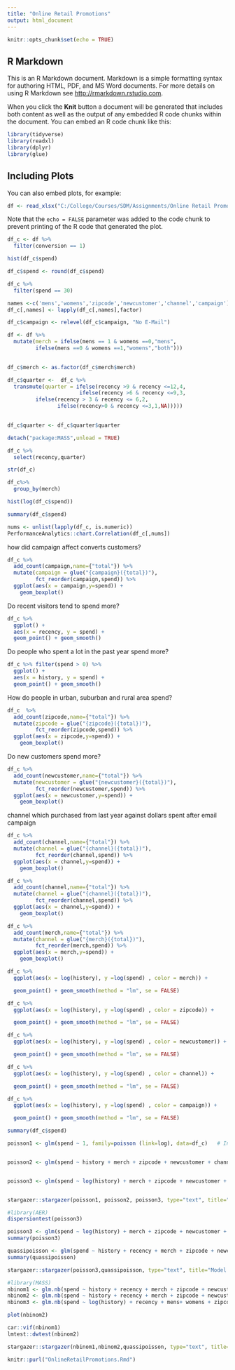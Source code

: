 ---
title: "Online Retail Promotions"
output: html_document
---

```{r setup, include=FALSE}
knitr::opts_chunk$set(echo = TRUE)
```

## R Markdown

This is an R Markdown document. Markdown is a simple formatting syntax for authoring HTML, PDF, and MS Word documents. For more details on using R Markdown see <http://rmarkdown.rstudio.com>.

When you click the **Knit** button a document will be generated that includes both content as well as the output of any embedded R code chunks within the document. You can embed an R code chunk like this:

```{r}
library(tidyverse)
library(readxl)
library(dplyr)
library(glue)
```

## Including Plots

You can also embed plots, for example:

```{r, echo=FALSE}
df <- read_xlsx("C:/College/Courses/SDM/Assignments/Online Retail Promotions/OnlineretailPromotions.xlsx", sheet = "Data")
```

Note that the `echo = FALSE` parameter was added to the code chunk to prevent printing of the R code that generated the plot.

```{r}
df_c <- df %>% 
  filter(conversion == 1)
```

```{r}
hist(df_c$spend)
```
```{r}
df_c$spend <- round(df_c$spend)
```

```{r}
df_c %>% 
  filter(spend == 30)
```

```{r}
names <-c('mens','womens','zipcode','newcustomer','channel','campaign')
df_c[,names] <- lapply(df_c[,names],factor)
```


```{r}
df_c$campaign <- relevel(df_c$campaign, "No E-Mail")
```

```{r}
df <- df %>% 
  mutate(merch = ifelse(mens == 1 & womens ==0,"mens",
         ifelse(mens ==0 & womens ==1,"womens","both"))) 
  
```

```{r}
df_c$merch <- as.factor(df_c$merch$merch)

```

```{r}
df_c$quarter <-  df_c %>% 
  transmute(quarter = ifelse(recency >9 & recency <=12,4,
                       ifelse(recency >6 & recency <=9,3,
         ifelse(recency > 3 & recency <= 6,2,
                ifelse(recency>0 & recency <=3,1,NA))))) 
  
```
```{r}
df_c$quarter <- df_c$quarter$quarter
```
```{r}
detach("package:MASS",unload = TRUE)
```

```{r}
df_c %>% 
  select(recency,quarter)
```


```{r}
str(df_c)
```


```{r}
df_c%>% 
  group_by(merch)
```

```{r}
hist(log(df_c$spend))
```

```{r}
summary(df_c$spend)
```
```{r}
nums <- unlist(lapply(df_c, is.numeric))
PerformanceAnalytics::chart.Correlation(df_c[,nums])
```


how did campaign affect converts customers?

```{r}
df_c %>% 
  add_count(campaign,name={"total"}) %>% 
  mutate(campaign = glue("{campaign}({total})"),       
         fct_reorder(campaign,spend)) %>% 
  ggplot(aes(x = campaign,y=spend)) +
    geom_boxplot() 
```

Do recent visitors tend to spend more?
```{r}

df_c %>% 
  ggplot() +
  aes(x = recency, y = spend) +
  geom_point() + geom_smooth() 
```
Do people who spent a lot in the past year spend more?
```{r}
df_c %>% filter(spend > 0) %>% 
  ggplot() +
  aes(x = history, y = spend) +
  geom_point() + geom_smooth() 
```
How do people in urban, suburban and rural area spend?
```{r}
df_c  %>% 
  add_count(zipcode,name={"total"}) %>% 
  mutate(zipcode = glue("{zipcode}({total})"),       
         fct_reorder(zipcode,spend)) %>% 
  ggplot(aes(x = zipcode,y=spend)) +
    geom_boxplot() 
```
Do new customers spend more?
```{r}
df_c %>%
  add_count(newcustomer,name={"total"}) %>% 
  mutate(newcustomer = glue("{newcustomer}({total})"),       
         fct_reorder(newcustomer,spend)) %>% 
  ggplot(aes(x = newcustomer,y=spend)) +
    geom_boxplot() 
```

channel which purchased from last year against dollars spent after email campaign
```{r}
df_c %>%
  add_count(channel,name={"total"}) %>% 
  mutate(channel = glue("{channel}({total})"),       
         fct_reorder(channel,spend)) %>% 
  ggplot(aes(x = channel,y=spend)) +
    geom_boxplot() 
```
```{r}
df_c %>%
  add_count(channel,name={"total"}) %>% 
  mutate(channel = glue("{channel}({total})"),       
         fct_reorder(channel,spend)) %>% 
  ggplot(aes(x = channel,y=spend)) +
    geom_boxplot() 
```
```{r}
df_c %>%
  add_count(merch,name={"total"}) %>% 
  mutate(channel = glue("{merch}({total})"),       
         fct_reorder(merch,spend)) %>% 
  ggplot(aes(x = merch,y=spend)) +
    geom_boxplot() 
```
```{r}
df_c %>% 
  ggplot(aes(x = log(history), y =log(spend) , color = merch)) +

  geom_point() + geom_smooth(method = "lm", se = FALSE) 
```
```{r}
df_c %>% 
  ggplot(aes(x = log(history), y =log(spend) , color = zipcode)) +

  geom_point() + geom_smooth(method = "lm", se = FALSE) 
```
```{r}
df_c %>% 
  ggplot(aes(x = log(history), y =log(spend) , color = newcustomer)) +

  geom_point() + geom_smooth(method = "lm", se = FALSE) 
```
```{r}
df_c %>% 
  ggplot(aes(x = log(history), y =log(spend) , color = channel)) +

  geom_point() + geom_smooth(method = "lm", se = FALSE) 
```
```{r}
df_c %>% 
  ggplot(aes(x = log(history), y =log(spend) , color = campaign)) +

  geom_point() + geom_smooth(method = "lm", se = FALSE) 
```

```{r}
summary(df_c$spend)
```

```{r}
poisson1 <- glm(spend ~ 1, family=poisson (link=log), data=df_c)   # Intercept only model


poisson2 <- glm(spend ~ history + merch + zipcode + newcustomer + channel + campaign, family=poisson (link=log), data=df_c)


poisson3 <- glm(spend ~ log(history) + merch + zipcode + newcustomer + channel + campaign + history*merch + history*zipcode + history*channel + history*campaign, family = poisson(link = log), data=df_c)


stargazer::stargazer(poisson1, poisson2, poisson3, type="text", title="Model Comparison of poisson models for amount spent")
```
```{r}
#library(AER)
dispersiontest(poisson3)
```
```{r}

poisson3 <- glm(spend ~ log(history) + merch + zipcode + newcustomer + channel + campaign + history*merch + history*zipcode + history*channel + history*campaign, family = poisson(link = log), data=df_c)
summary(poisson3)
```

```{r}
quassipoisson <- glm(spend ~ history + recency + merch + zipcode + newcustomer + channel + campaign + history*merch + history*channel + merch*campaign, family = quasipoisson(link = log), data=df_c)
summary(quassipoisson)
```

```{r}
stargazer::stargazer(poisson3,quassipoisson, type="text", title="Model Comparison of poisson and quassipoisson models for amount spent")
```
```{r}
#library(MASS)
nbinom1 <- glm.nb(spend ~ history + recency + merch + zipcode + newcustomer + channel + campaign, data=df_c)
nbinom2 <- glm.nb(spend ~ history + recency + merch + zipcode + newcustomer + channel + campaign + history*merch + history*channel + merch*campaign, data=df_c)
nbinom3 <- glm.nb(spend ~ log(history) + recency + mens+ womens + zipcode + newcustomer + channel + campaign + history*merch + history*channel + merch*campaign + history*merch*campaign + history*merch*channel, data=df_c)
```

```{r}
plot(nbinom2)
```
```{r}
car::vif(nbinom1)
lmtest::dwtest(nbinom2)
```

```{r}
stargazer::stargazer(nbinom1,nbinom2,quassipoisson, type="text", title="Model Comparison of negative binomial models for amount spent")
```

```{r}
knitr::purl("OnlineRetailPromotions.Rmd")
```

